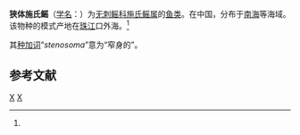 {{Speciesbox
| taxon = Springeria stenosoma
| authority = Li et Hu, 1982<ref name='id5259'>{{cite web| url =http://www.bioinfo.cn/db05/BjdwSpecies.php?action=view&id=5259| title =狭体施氏鳐| work =《中国动物物种编目数据库》| publisher =中国科学院微生物研究所| author =中国科学院动物研究所| accessdate =2009-04-11| deadurl =yes| archiveurl =https://web.archive.org/web/20160305070233/http://www.bioinfo.cn/db05/BjdwSpecies.php?action=view&id=5259| archivedate =2016-03-05}}</ref>
}}

'''狭体施氏鳐'''（[[学名|学名]]：{{lang|la|''Springeria stenosoma''}}）为[[无刺鳐科|无刺鳐科]][[施氏鳐属|施氏鳐属]]的[[鱼类|鱼类]]。在中国，分布于[[南海|南海]]等海域。该物种的模式产地在[[珠江|珠江]]口外海。<ref name='id5259'/>

其[[种加词|种加词]]“''stenosoma''”意为“窄身的”。

== 参考文献 ==
{{reflist}}

{{Taxonbar|from=Q2845046}}

[[Category:施氏鳐属|X]]
[[Category:1982年描述的鱼类|X]]


{{鱼类小作品}}